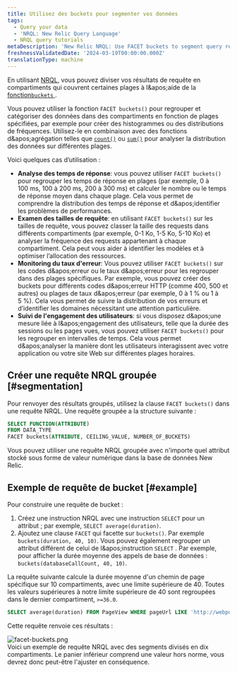 ```yaml
---
title: Utilisez des buckets pour segmenter vos données
tags:
  - Query your data
  - 'NRQL: New Relic Query Language'
  - NRQL query tutorials
metaDescription: 'New Relic NRQL: Use FACET buckets to segment query results into groups based on numerical values, then grouped into buckets that cover a range.'
freshnessValidatedDate: '2024-03-19T00:00:00.000Z'
translationType: machine
---
```


En utilisant [NRQL](/docs/query-data/nrql-new-relic-query-language/getting-started/introduction-nrql), vous pouvez diviser vos résultats de requête en compartiments qui couvrent certaines plages à l&amp;apos;aide de la [fonction`buckets` ](/docs/query-your-data/nrql-new-relic-query-language/get-started/nrql-syntax-clauses-functions/#func-buckets).

Vous pouvez utiliser la fonction `FACET buckets()` pour regrouper et catégoriser des données dans des compartiments en fonction de plages spécifiées, par exemple pour créer des histogrammes ou des distributions de fréquences. Utilisez-le en combinaison avec des fonctions d&amp;apos;agrégation telles que [`count()`](/docs/query-your-data/nrql-new-relic-query-language/get-started/nrql-syntax-clauses-functions/#func-count) ou [`sum()`](/docs/query-your-data/nrql-new-relic-query-language/get-started/nrql-syntax-clauses-functions/#func-sum) pour analyser la distribution des données sur différentes plages.

Voici quelques cas d’utilisation :

* **Analyse des temps de réponse**: vous pouvez utiliser `FACET buckets()` pour regrouper les temps de réponse en plages (par exemple, 0 à 100 ms, 100 à 200 ms, 200 à 300 ms) et calculer le nombre ou le temps de réponse moyen dans chaque plage. Cela vous permet de comprendre la distribution des temps de réponse et d&amp;apos;identifier les problèmes de performances.
* **Examen des tailles de requête**: en utilisant `FACET buckets()` sur les tailles de requête, vous pouvez classer la taille des requests dans différents compartiments (par exemple, 0-1 Ko, 1-5 Ko, 5-10 Ko) et analyser la fréquence des requests appartenant à chaque compartiment. Cela peut vous aider à identifier les modèles et à optimiser l’allocation des ressources.
* **Monitoring du taux d&apos;erreur**: Vous pouvez utiliser `FACET buckets()` sur les codes d&amp;apos;erreur ou le taux d&amp;apos;erreur pour les regrouper dans des plages spécifiques. Par exemple, vous pouvez créer des buckets pour différents codes d&amp;apos;erreur HTTP (comme 400, 500 et autres) ou plages de taux d&amp;apos;erreur (par exemple, 0 à 1 % ou 1 à 5 %). Cela vous permet de suivre la distribution de vos erreurs et d’identifier les domaines nécessitant une attention particulière.
* **Suivi de l&apos;engagement des utilisateurs**: si vous disposez d&amp;apos;une mesure liée à l&amp;apos;engagement des utilisateurs, telle que la durée des sessions ou les pages vues, vous pouvez utiliser `FACET buckets()` pour les regrouper en intervalles de temps. Cela vous permet d&amp;apos;analyser la manière dont les utilisateurs interagissent avec votre application ou votre site Web sur différentes plages horaires.

## Créer une requête NRQL groupée [#segmentation]

Pour renvoyer des résultats groupés, utilisez la clause `FACET buckets()` dans une requête NRQL. Une requête groupée a la structure suivante :

```sql
SELECT FUNCTION(ATTRIBUTE) 
FROM DATA_TYPE 
FACET buckets(ATTRIBUTE, CEILING_VALUE, NUMBER_OF_BUCKETS)
```

Vous pouvez utiliser une requête NRQL groupée avec n&apos;importe quel attribut stocké sous forme de valeur numérique dans la base de données New Relic.

## Exemple de requête de bucket [#example]

Pour construire une requête de bucket :

1. Créez une instruction NRQL avec une instruction `SELECT` pour un attribut ; par exemple, `SELECT average(duration)`.
2. Ajoutez une clause `FACET` qui facette sur `buckets()`. Par exemple `buckets(duration, 40, 10)`. Vous pouvez également regrouper un attribut différent de celui de l&amp;apos;instruction `SELECT` . Par exemple, pour afficher la durée moyenne des appels de base de données : `buckets(databaseCallCount, 40, 10)`.

La requête suivante calcule la durée moyenne d&apos;un chemin de page spécifique sur 10 compartiments, avec une limite supérieure de 40. Toutes les valeurs supérieures à notre limite supérieure de 40 sont regroupées dans le dernier compartiment, `>=36.0`.

```sql
SELECT average(duration) FROM PageView WHERE pageUrl LIKE 'http://webportal.telco%' SINCE 1 week ago FACET buckets(duration, 40, 10)
```

Cette requête renvoie ces résultats :

<img title="facet-buckets.png" alt="facet-buckets.png" src="/images/queries-nrql_screenshot-full_facet-by-buckets-NRQL-query-builder.webp" />

<figcaption>
  Voici un exemple de requête NRQL avec des segments divisés en dix compartiments. Le panier inférieur comprend une valeur hors norme, vous devrez donc peut-être l&apos;ajuster en conséquence.
</figcaption>